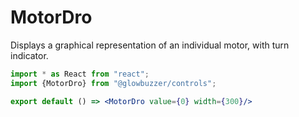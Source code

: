# MotorDro

Displays a graphical representation of an individual motor, with turn indicator.

```jsx codeDemo
import * as React from "react";
import {MotorDro} from "@glowbuzzer/controls";

export default () => <MotorDro value={0} width={300}/>
```
